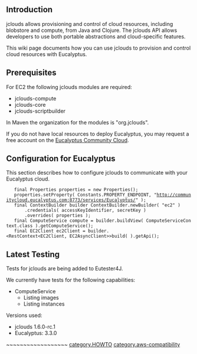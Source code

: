 == Introduction ==
jclouds allows provisioning and control of cloud resources, including blobstore and compute, from Java and Clojure. The jclouds API allows developers to use both portable abstractions and cloud-specific features.

This wiki page documents how you can use jclouds to provision and control cloud resources with Eucalyptus.

== Prerequisites ==
For EC2 the following jclouds modules are required:

* jclouds-compute
* jclouds-core
* jclouds-scriptbuilder

In Maven the organization for the modules is "org.jclouds".

If you do not have local resources to deploy Eucalyptus, you may request a free account on the [http://www.eucalyptus.com/eucalyptus-cloud/community-cloud Eucalyptus Community Cloud].

== Configuration for Eucalyptus ==
This section describes how to configure jclouds to communicate with your Eucalyptus cloud. 

    final Properties properties = new Properties();
    properties.setProperty( Constants.PROPERTY_ENDPOINT, "http://communitycloud.eucalyptus.com:8773/services/Eucalyptus/" );
    final ContextBuilder builder ContextBuilder.newBuilder( "ec2" )
        .credentials( accessKeyIdentifier, secretKey )
        .overrides( properties );
    final ComputeService compute = builder.buildView( ComputeServiceContext.class ).getComputeService();
    final EC2Client ec2Client = builder.<RestContext<EC2Client, EC2AsyncClient>>build( ).getApi();

== Latest Testing ==
Tests for jclouds are being added to Eutester4J.

We currently have tests for the following capabilities:

* ComputeService
** Listing images 
** Listing instances

Versions used:

* jclouds 1.6.0-rc.1
* Eucalyptus: 3.3.0

~~~~~~~~~~~~~~~~~~
[[category.HOWTO]]
[[category.aws-compatibility]]